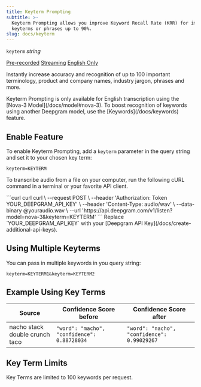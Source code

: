 ```yaml
---
title: Keyterm Prompting
subtitle: >-
  Keyterm Prompting allows you improve Keyword Recall Rate (KRR) for important
  keyterms or phrases up to 90%.
slug: docs/keyterm
---
```



`keyterm` *string*

[Pre-recorded](/docs/getting-started-with-pre-recorded-audio) [Streaming](/docs/getting-started-with-live-streaming-audio) [English Only](/docs/models-languages-overview)

Instantly increase accuracy and recognition of up to 100 important terminology, product and company names, industry jargon, phrases and more.

<Info>
  Keyterm Prompting is only available for English transcription using the [Nova-3 Model](/docs/model#nova-3). To boost recognition of keywords using another Deepgram model, use the [Keywords](/docs/keywords) feature.
</Info>

## Enable Feature

To enable Keyterm Prompting, add a `keyterm` parameter in the query string and set it to your chosen key term:

`keyterm=KEYTERM`

To transcribe audio from a file on your computer, run the following cURL command in a terminal or your favorite API client.

<CodeGroup>
  ```curl curl
  curl \
    --request POST \
    --header 'Authorization: Token YOUR_DEEPGRAM_API_KEY' \
    --header 'Content-Type: audio/wav' \
    --data-binary @youraudio.wav \
    --url 'https://api.deepgram.com/v1/listen?model=nova-3&keyterm=KEYTERM'
  ```
</CodeGroup>

<Warning>
  Replace `YOUR_DEEPGRAM_API_KEY` with your [Deepgram API Key](/docs/create-additional-api-keys).
</Warning>

## Using Multiple Keyterms

You can pass in multiple keywords in you query string:

`keyterm=KEYTERM1&keyterm=KEYTERM2`

## Example Using Key Terms

| Source                         | Confidence Score before                     | Confidence Score after                      |
| ------------------------------ | ------------------------------------------- | ------------------------------------------- |
| nacho stack double crunch taco | `"word": "macho", "confidence": 0.88728034` | `"word": "nacho", "confidence": 0.99029267` |

## Key Term Limits

Key Terms are limited to 100 keywords per request.
